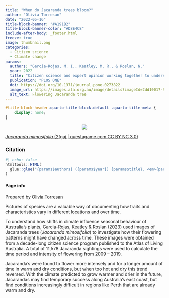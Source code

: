 ```yaml
---
title: "When do Jacaranda trees bloom?"
author: "Olivia Torresan"
date: "2022-05-16"
title-block-banner: "#A191B2"
title-block-banner-color: "#D8E4C8"
include-after-body: _footer.html
freeze: true
image: thumbnail.png
categories:
  - Citizen science
  - Climate change
params:
  authors: "Garcia-Rojas, M. I., Keatley, M. R., & Roslan, N."
  year: 2022
  title: "Citizen science and expert opinion working together to understand the impacts of climate change"
  publication: "PLOS ONE"
  doi: https://doi.org/10.1371/journal.pone.0273822
  image_url: https://images.ala.org.au/image/details?imageId=2dd10017-9042-4e9c-8980-b4e578101f81
  alt_text: Flowering Jacaranda tree
---
```


<!-- remove metadata section -->

```css
#title-block-header.quarto-title-block.default .quarto-title-meta {
    display: none;
}
```


<!-- Side panel -->

:::{.column-page}

:::{.paper-side-column}

<center>
:::{.col-image layout-ncol=1 style="margin-left: auto; margin-right: auto;"}
<!-- add image url -->
<img src="https://ala-images.s3.ap-southeast-2.amazonaws.com/store/1/8/f/1/2dd10017-9042-4e9c-8980-b4e578101f81/original" class="rounded"/></img>
:::
</center>

::: figure-caption
<!-- edit caption -->
[*Jacaranda mimosifolia* (2fgaj | questagame.com CC BY NC 3.0)](https://images.ala.org.au/image/details?imageId=2dd10017-9042-4e9c-8980-b4e578101f81)
:::

### Citation
```r
#| echo: false
htmltools::HTML(
  glue::glue("{params$authors} ({params$year}) {params$title}. <em>{params$publication}</em> <a href='{params$doi}' target='_blank'>{params$doi}</a>")
)
```


#### Page info
Prepared by 
[Olivia Torresan](https://labs.ala.org.au/about/Torresan_Olivia/)
:::


<!-- Main panel description -->

::: {.paper-main-column}
Pictures of species are a valuable way of documenting how traits and characteristics vary in different locations and over time.

To understand how shifts in climate influence seasonal behaviour of Australia’s plants, Garcia-Rojas, Keatley & Roslan (2023) used images of Jacaranda trees (*Jacaranda mimosifolia*) to investigate how their flowering patterns might have changed across time. These images were obtained from a decade-long citizen science program published to the Atlas of Living Australia. A total of 11,578 Jacaranda sightings were used to calculate the time period and intensity of flowering from 2009 – 2019.

Jacaranda’s were found to flower more intensely and for a longer amount of time in warm and dry conditions, but when too hot and dry this trend reversed. With the climate predicted to grow warmer and drier in the future, Jacarandas may find temporary success along Australia’s east coast, but find conditions increasingly difficult in regions like Perth that are already warm and dry.
:::

:::

